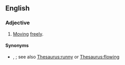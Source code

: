 ==English==

===Adjective===
{{en-adj|head=[[free]]-[[flow]]ing}}

# [[move|Moving]] [[free]]ly.
#: {{ux|en|a '''free-flowing''' river}}
#: {{ux|en|'''free-flowing''' traffic}}

====Synonyms====
* {{l|en|flowy}}, {{l|en|fluxive}}; see also [[Thesaurus:runny]] or [[Thesaurus:flowing]]